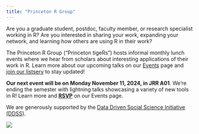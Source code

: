 ```yaml
---
title: "Princeton R Group"
---
```


Are you a graduate student, postdoc, faculty member, or research specialist working in R? Are you interested in sharing your work, expanding your network, and learning how others are using R in their work?

The Princeton R Group ("Princeton tigeRs") hosts informal monthly lunch events where we hear from scholars about interesting applications of their work in R. Learn more about our upcoming talks on our [Events](https://princeton-r-group.github.io/events.html) page and [join our listserv](https://princeton-r-group.github.io/getinvolved.html) to stay updated!

**Our next event will be on** **Monday November 11, 2024, in JRR A01**. We're ending the semester with lightning talks showcasing a variety of new tools in R! Learn more and [**RSVP**](https://princeton-r-group.github.io/events.html) on our Events page.

We are generously supported by the [Data Driven Social Science Initiative (DDSS)](https://ddss.princeton.edu/events-and-workshops).

![](images/spirling-talk-photo.png){fig-alt="A professor shows code in the RStudio console to a full room of attendees" fig-align="center"}
